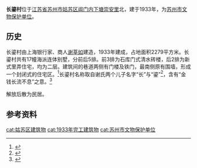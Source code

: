{{文物保护单位
| 级别 = 县市级
| 省区市 = 苏州市
| 名称 = 长鎏村
| 图片 = 
| 编号 = 第五批
| 分类 = 近现代重要史迹及代表性建筑
| 时代 = 1930年代
| 所在 = [[苏州市|苏州市]][[姑苏区|姑苏区]]
| 登录 = 2004年
}}
'''长鎏村'''位于[[江苏省|江苏省]][[苏州市|苏州市]][[姑苏区|姑苏区]][[阊门内下塘|阊门内下塘]][[崇安里|崇安里]]北，建于1933年，为[[苏州市文物保护单位|苏州市文物保护单位]]。

==历史==
长鎏村由上海银行家、商人[[谢莘如|谢莘如]]建造，1933年建成，占地面积2279平方米。长鎏村共有17幢海派连体别墅，分前后5排。前3排为石库门式清水砖楼，后2排为新式里弄住宅，均为二层。建筑间的巷道两侧有门楼及铁门，最南侧原有围墙，形成一个封闭式的住宅区。<ref>{{cite book |title=苏州近代建筑考 |author=唐小祥主编 |publisher=苏州大学出版社 |year=2016 |isbn=978-7-5672-1830-7 |pages=186-187}}</ref>长鎏村名称取自谢氏两个儿子名字“长”与“鎏”<ref>{{cite book|title=苏州街巷文化|author=[[潘君明|潘君明]]|publisher=古吴轩出版社|date=2012-03|page=28 |isbn=978-7-80733-760-7|edition=第二版}}</ref>，含有“金钱长流不息”之意。<ref>{{cite book |title=桃花坞历史地标 |author=柯继承 |publisher=山东画报出版社 |year=2011 |isbn=978-7-5474-0581-9 |page=138}}</ref>

解放后散为民居。

==参考资料==
{{refs}}

{{coord|31.32006|N|120.61105|E|display=title}}
{{苏州市文物保护单位}}
{{DEFAULTSORT:changliucun}}
[[cat:姑苏区建筑物|cat:姑苏区建筑物]]
[[cat:1933年完工建筑物|cat:1933年完工建筑物]]
[[cat:苏州市文物保护单位|cat:苏州市文物保护单位]]
{{suzhou-stub}}